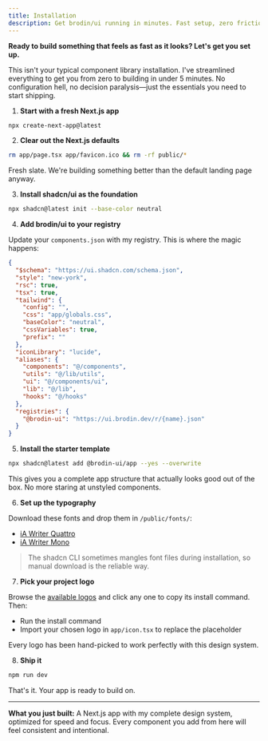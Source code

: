 ```yaml
---
title: Installation
description: Get brodin/ui running in minutes. Fast setup, zero friction, maximum focus.
---
```


**Ready to build something that feels as fast as it looks? Let's get you set up.**

This isn't your typical component library installation. I've streamlined everything to get you from zero to building in under 5 minutes. No configuration hell, no decision paralysis—just the essentials you need to start shipping.

<Steps>

1. **Start with a fresh Next.js app**

```bash
npx create-next-app@latest
```

2. **Clear out the Next.js defaults**
```bash
rm app/page.tsx app/favicon.ico && rm -rf public/*
```
Fresh slate. We're building something better than the default landing page anyway.

3. **Install shadcn/ui as the foundation**
```bash
npx shadcn@latest init --base-color neutral
```

4. **Add brodin/ui to your registry**

Update your `components.json` with my registry. This is where the magic happens:

```json
{
  "$schema": "https://ui.shadcn.com/schema.json",
  "style": "new-york",
  "rsc": true,
  "tsx": true,
  "tailwind": {
    "config": "",
    "css": "app/globals.css",
    "baseColor": "neutral",
    "cssVariables": true,
    "prefix": ""
  },
  "iconLibrary": "lucide",
  "aliases": {
    "components": "@/components",
    "utils": "@/lib/utils",
    "ui": "@/components/ui",
    "lib": "@/lib",
    "hooks": "@/hooks"
  },
  "registries": {
    "@brodin-ui": "https://ui.brodin.dev/r/{name}.json"
  }
}
```

5. **Install the starter template**
```bash
npx shadcn@latest add @brodin-ui/app --yes --overwrite
```
This gives you a complete app structure that actually looks good out of the box. No more staring at unstyled components.

6. **Set up the typography**

Download these fonts and drop them in `/public/fonts/`:
- [iA Writer Quattro](https://github.com/iaolo/iA-Fonts/raw/master/iA%20Writer%20Quattro/Variable/iAWriterQuattroV.ttf)
- [iA Writer Mono](https://github.com/iaolo/iA-Fonts/raw/master/iA%20Writer%20Mono/Variable/iAWriterMonoV.ttf)

> The shadcn CLI sometimes mangles font files during installation, so manual download is the reliable way.

7. **Pick your project logo**

Browse the [available logos](/docs/brand#logo) and click any one to copy its install command. Then:
- Run the install command
- Import your chosen logo in `app/icon.tsx` to replace the placeholder

Every logo has been hand-picked to work perfectly with this design system.

8. **Ship it**
```bash
npm run dev
```

That's it. Your app is ready to build on.

</Steps>

---

**What you just built:** A Next.js app with my complete design system, optimized for speed and focus. Every component you add from here will feel consistent and intentional.

